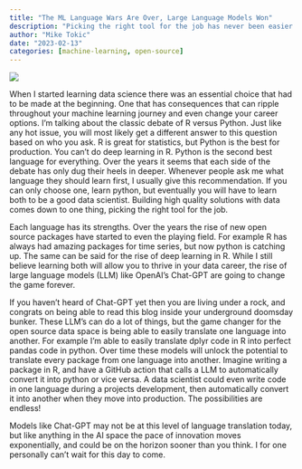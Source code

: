 ```yaml
---
title: "The ML Language Wars Are Over, Large Language Models Won"
description: "Picking the right tool for the job has never been easier with things like Chat-GPT"
author: "Mike Tokic"
date: "2023-02-13"
categories: [machine-learning, open-source]
---
```


![](https://i0.wp.com/craffic.co.in/wp-content/uploads/2021/08/openai.jpg?resize=1024%252C576&ssl=1)

When I started learning data science there was an essential choice that had to be made at the beginning. One that has consequences that can ripple throughout your machine learning journey and even change your career options. I'm talking about the classic debate of R versus Python. Just like any hot issue, you will most likely get a different answer to this question based on who you ask. R is great for statistics, but Python is the best for production. You can't do deep learning in R. Python is the second best language for everything. Over the years it seems that each side of the debate has only dug their heels in deeper. Whenever people ask me what language they should learn first, I usually give this recommendation. If you can only choose one, learn python, but eventually you will have to learn both to be a good data scientist. Building high quality solutions with data comes down to one thing, picking the right tool for the job.

Each language has its strengths. Over the years the rise of new open source packages have started to even the playing field. For example R has always had amazing packages for time series, but now python is catching up. The same can be said for the rise of deep learning in R. While I still believe learning both will allow you to thrive in your data career, the rise of large language models (LLM) like OpenAI's Chat-GPT are going to change the game forever.

If you haven't heard of Chat-GPT yet then you are living under a rock, and congrats on being able to read this blog inside your underground doomsday bunker. These LLM's can do a lot of things, but the game changer for the open source data space is being able to easily translate one language into another. For example I'm able to easily translate dplyr code in R into perfect pandas code in python. Over time these models will unlock the potential to translate every package from one language into another. Imagine writing a package in R, and have a GitHub action that calls a LLM to automatically convert it into python or vice versa. A data scientist could even write code in one language during a projects development, then automatically convert it into another when they move into production. The possibilities are endless!

Models like Chat-GPT may not be at this level of language translation today, but like anything in the AI space the pace of innovation moves exponentially, and could be on the horizon sooner than you think. I for one personally can't wait for this day to come.
